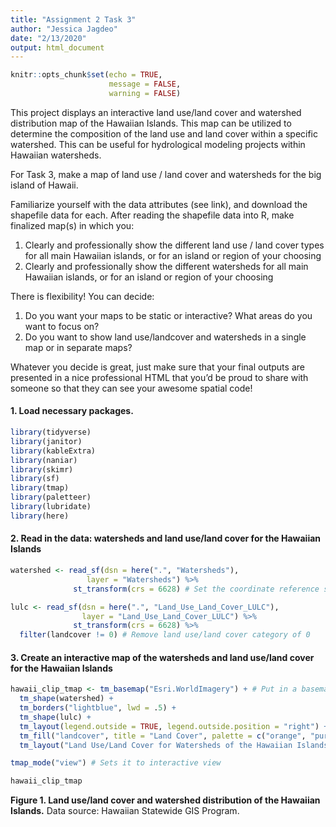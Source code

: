 ```yaml
---
title: "Assignment 2 Task 3"
author: "Jessica Jagdeo"
date: "2/13/2020"
output: html_document
---
```


```r
knitr::opts_chunk$set(echo = TRUE,
                      message = FALSE,
                      warning = FALSE)
```

This project displays an interactive land use/land cover and watershed distribution map of the Hawaiian Islands. This map can be utilized to determine the composition of the land use and land cover within a specific watershed. This can be useful for hydrological modeling projects within Hawaiian watersheds. 

For Task 3, make a map of land use / land cover and watersheds for the big island of Hawaii.

Familiarize yourself with the data attributes (see link), and download the shapefile data for each. After reading the shapefile data into R, make finalized map(s) in which you: 

1. Clearly and professionally show the different land use / land cover types for all main Hawaiian islands, or for an island or region of your choosing
2. Clearly and professionally show the different watersheds for all main Hawaiian islands, or for an island or region of your choosing

There is flexibility! You can decide: 

1. Do you want your maps to be static or interactive?
What areas do you want to focus on? 
2. Do you want to show land use/landcover and watersheds in a single map or in separate maps? 

Whatever you decide is great, just make sure that your final outputs are presented in a nice professional HTML that you’d be proud to share with someone so that they can see your awesome spatial code! 

#### 1. Load necessary packages.
```r

library(tidyverse)
library(janitor)
library(kableExtra)
library(naniar)
library(skimr)
library(sf)
library(tmap)
library(paletteer)
library(lubridate)
library(here)

```

#### 2. Read in the data: watersheds and land use/land cover for the Hawaiian Islands
```r

watershed <- read_sf(dsn = here(".", "Watersheds"),
                 layer = "Watersheds") %>% 
              st_transform(crs = 6628) # Set the coordinate reference system 

lulc <- read_sf(dsn = here(".", "Land_Use_Land_Cover_LULC"),
                layer = "Land_Use_Land_Cover_LULC") %>% 
              st_transform(crs = 6628) %>% 
  filter(landcover != 0) # Remove land use/land cover category of 0

```

#### 3. Create an interactive map of the watersheds and land use/land cover for the Hawaiian Islands
```r

hawaii_clip_tmap <- tm_basemap("Esri.WorldImagery") + # Put in a basemap
  tm_shape(watershed) +
  tm_borders("lightblue", lwd = .5) +
  tm_shape(lulc) +
  tm_layout(legend.outside = TRUE, legend.outside.position = "right") +
  tm_fill("landcover", title = "Land Cover", palette = c("orange", "purple", "blue", "yellow"), alpha = 0.5) +
  tm_layout("Land Use/Land Cover for Watersheds of the Hawaiian Islands")

tmap_mode("view") # Sets it to interactive view

hawaii_clip_tmap


```

**Figure 1. Land use/land cover and watershed distribution of the Hawaiian Islands.** Data source: Hawaiian Statewide GIS Program. 